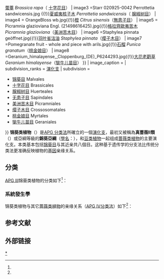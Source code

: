 {{Automatic taxobox
| taxon = Malvids
| image={{Multiple image|background color=black|border=infobox|image_gap=1|total_width=262|perrow=2
| image1 = Brilliant01.jpg{{!}}[[朱槿|朱槿]] ''Hibiscus rosa-sinensis''（[[锦葵目|锦葵目]]）
| image2 = Brassica rapa (xndr).jpg{{!}}[[蕓薹|蕓薹]] ''Brassica rapa''（ [[十字花目|十字花目]]）
| image3 =Starr 020925-0042 Perrottetia sandwicensis.jpg {{!}}[[夏威夷核子木|夏威夷核子木]] ''Perrottetia sandwicensis''（ [[腺椒树目|腺椒树目]]）
| image4 = OrangeBloss wb.jpg{{!}}[[橙|橙]] ''Citrus sinensis''（[[無患子目|無患子目]]）
| image5 = Picramnia glazioviana Engl. (21498616425).jpg{{!}}[[格拉齊歐夷苦木|格拉齊歐夷苦木]] ''Picramnia glazioviana''（[[美洲苦木目|美洲苦木目]]）
| image6 =Staphylea pinnata geöffnet.jpg{{!}}[[羽叶省沽油|羽叶省沽油]] ''Staphylea pinnata''（[[缨子木目|缨子木目]]）
| image7 =Pomegranate fruit - whole and piece with arils.jpg{{!}}[[石榴|石榴]] ''Punica granatum''（[[桃金娘目|桃金娘目]]）
| image8 =Geranium_himalayense,_Cloppenburg_(DE)_P6244293.jpg{{!}}[[大花老鹳草|大花老鹳草]] ''Geranium himalayense''（[[牻牛儿苗目|牻牛儿苗目]]）
}}
| image_caption ={{collapsible list|title=圖片說明|左上起：[[朱槿|朱槿]] ''Hibiscus rosa-sinensis''（[[锦葵目|锦葵目]]）、[[蕓薹|蕓薹]] ''Brassica rapa''（ [[十字花目|十字花目]]）、[[夏威夷核子木|夏威夷核子木]] ''Perrottetia sandwicensis''（ [[腺椒树目|腺椒树目]]）、[[橙|橙]] ''Citrus sinensis''（[[無患子目|無患子目]]）、[[格拉齊歐夷苦木|格拉齊歐夷苦木]] ''Picramnia glazioviana''（[[美洲苦木目|美洲苦木目]]）、[[羽叶省沽油|羽叶省沽油]] ''Staphylea pinnata''（[[缨子木目|缨子木目]]）、[[石榴|石榴]] ''Punica granatum''（[[桃金娘目|桃金娘目]]）、[[大花老鹳草|大花老鹳草]] ''Geranium himalayense''（[[牻牛儿苗目|牻牛儿苗目]]）}}
| subdivision_ranks = [[演化支|演化支]]
| subdivision =
* [[锦葵目|锦葵目]] Malvales
* [[十字花目|十字花目]] Brassicales
* [[腺椒树目|腺椒树目]] Huerteales
* [[无患子目|无患子目]] Sapindales
* [[美洲苦木目|美洲苦木目]] Picramniales
* [[缨子木目|缨子木目]] Crossosomatales
* [[桃金娘目|桃金娘目]] Myrtales
* [[牻牛儿苗目|牻牛儿苗目]] Geraniales
}}
'''锦葵类植物'''（{{lang|en|Malvids}}）是[[APG_分类法|APG 分类法]]所確立的一個[[演化支|演化支]]，最初又被稱為'''真薔薇II類'''（{{lang|en|Eurosids II}}）或亞綱等級的'''錦葵亞綱'''（[[學名|學名]]：{{lang|la|Malvidae}}），和[[豆类植物|豆类植物]]一起组成[[蔷薇类植物|蔷薇类植物]]的主要演化支。本类基本包括[[锦葵目|锦葵目]]与其近亲共八個目。这种基于遗传学的分支法比传统分类法更准确反映植物的[[基因|基因]]亲缘关系。

==分类==
[[APG_III|APG III]]锦葵类植物的分类如下<ref name="apgiii"/>：
{{colbegin|1}}{{taxon list
|* [[锦葵目|锦葵目]] Malvales |[[Juss.|Juss.]] ex [[Bercht.|Bercht.]] & [[J.Presl|J.Presl]] (1820)
|* [[十字花目|十字花目]] Brassicales| [[Bromhead|Bromhead]] (1838)
|* [[腺椒树目|腺椒树目]] Huerteales| [[Doweld|Doweld]] (2001)
|* [[无患子目|无患子目]] Sapindales| [[Juss.|Juss.]] ex [[Bercht.|Bercht.]] & [[J.Presl|J.Presl]] (1820)
|* [[美洲苦木目|美洲苦木目]] Picramniales| [[Doweld|Doweld]] (2001)
|* [[缨子木目|缨子木目]] Crossosomatales| [[Takht.|Takht.]] ex [[Reveal|Reveal]] (1993)
|* [[桃金娘目|桃金娘目]] Myrtales| [[Juss.|Juss.]] ex [[Bercht.|Bercht.]] & [[J.Presl|J.Presl]] (1820)
|* [[牻牛儿苗目|牻牛儿苗目]] Geraniales| [[Juss.|Juss.]] ex [[Bercht.|Bercht.]] & [[J.Presl|J.Presl]] (1820)
}}{{colend}}
===系統發生學===
锦葵类植物与其它[[蔷薇类植物|蔷薇类植物]]的亲缘关系（[[APG_IV分类法|APG IV分类法]]）如下<ref name="apgiv"/>：
{{分支|style=font-size:90%; line-height:90%|标1=[[蔷薇类|蔷薇类]] Rosids
|1={{分支|2=[[葡萄目|葡萄目]] Vitales
|1={{分支|2=[[豆类植物|豆类]] Fabids
|标1=[[锦葵类植物|锦葵类]] Malvids
|1={{分支|2={{分支|[[桃金娘目|桃金娘目]] Myrtales|[[牻牛儿苗目|牻牛儿苗目]] Geraniales}}
|1={{分支|2=[[缨子木目|缨子木目]] Crossosomatales
|1={{分支|2=[[美洲苦木目|美洲苦木目]] Picramniales
|1={{分支|2=[[无患子目|无患子目]] Sapindales
|1={{分支|2=[[腺椒树目|腺椒树目]] Huerteales
|1={{分支|[[锦葵目|锦葵目]] Malvales|[[十字花目|十字花目]] Brassicales}}
}}}}}}}}}}
}}}}}}

==参考文献==
{{reflist|refs=
<ref name="apgiii">{{en}}Angiosperm Phylogeny Group (2009). [http://www3.interscience.wiley.com/journal/122630309/abstract An update of the Angiosperm Phylogeny Group classification for the orders and families of flowering plants: APG III] {{Webarchive|url=https://wayback.archive-it.org/all/20170525104318/http://onlinelibrary.wiley.com/doi/10.1111/j.1095-8339.2009.00996.x/abstract |date=2017-05-25 }}. ''Botanical Journal of the Linnean Society'' '''161'''(2): 105-121.</ref>
<ref name="apgiv">{{Cite journal |last=Angiosperm Phylogeny Group |year=2016 |title=An update of the Angiosperm Phylogeny Group classification for the orders and families of flowering plants: APG IV |journal=Botanical Journal of the Linnean Society |volume=181 |issue=1 |pages=1–20 |url=http://onlinelibrary.wiley.com/doi/10.1111/boj.12385/epdf | format= PDF |accessdate=2016-04-10 |doi=10.1111/boj.12385 }}</ref>
}}

==外部链接==
{{commonscat|Eurosids II}}
{{APWeb|Malvidae|3=geraniales}}

{{Taxonbar}}

[[Category:II类真蔷薇分支|*]]